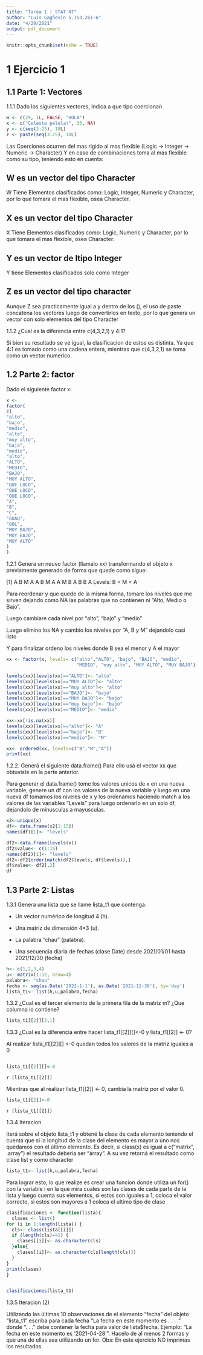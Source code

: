 ```yaml
---
title: "Tarea 1 | STAT NT"
author: "Luis Gagñevin 5.153.261-6"
date: "4/29/2021"
output: pdf_document
---
```



```r
knitr::opts_chunk$set(echo = TRUE)
```

# 1 Ejercicio 1

## 1.1 Parte 1: Vectores

1.1.1 Dado los siguientes vectores, indica a que tipo coercionan

```r
w <- c(29, 1L, FALSE, "HOLA")
x <- c("Celeste pelela!", 33, NA)
y <- c(seq(3:25), 10L)
z <- paste(seq(3:25), 10L)
```
Las Coerciones ocurren del mas rigido al mas flexible (Logic -> Integer -> Numeric -> Character)
Y en caso de combinaciones toma al mas flexible como su tipo, teniendo esto en cuenta:

## W es un vector del tipo Character
W Tiene Elementos clasificados como: Logic, Integer, Numeric y Character, por lo que tomara el mas flexible, osea Character.

## X es un vector del tipo Character
X Tiene Elementos clasificados como: Logic, Numeric y Character, por lo que tomara el mas flexible, osea Character.

## Y es un vector de ltipo Integer
Y tiene Elementos clasificados solo como Integer

## Z es un vector del tipo character
Aunque Z sea practicamente igual a y dentro de los (), el uso de paste concatena los vectores luego de convertirlos en texto, por lo que genera un vector con solo elementos del tipo Character


1.1.2 ¿Cual es la diferencia entre c(4,3,2,1) y 4:1?

Si bien su resultado se ve igual, la clasificacion de estos es distinta.
Ya que 4:1 es tomado como una cadena entera, mientras que c(4,3,2,1) se toma como un vector numerico.



## 1.2 Parte 2: factor

Dado el siguiente factor x: 
```r
x <-
factor(
c(
"alto",
"bajo",
"medio",
"alto",
"muy alto",
"bajo",
"medio",
"alto",
"ALTO",
"MEDIO",
"BAJO",
"MUY ALTO",
"QUE LOCO",
"QUE LOCO",
"QUE LOCO",
"A",
"B",
"C",
"GUAU",
"GOL",
"MUY BAJO",
"MUY BAJO",
"MUY ALTO"
)
)
```

1.2.1 Genera un neuvo factor (llamalo xx) transformando el objeto x previamente generado de forma que quede como sigue:

[1] A B M A A B M A A M B A B B A
Levels: B < M < A

Para reordenar y que quede de la misma forma, tomare los niveles que me sirven dejando como NA las palabras que no contienen ni "Alto, Medio o Bajo".

Luego cambiare cada nivel por "alto", "bajo" y "medio"

Luego elimino los NA y cambio los niveles por "A, B y M" dejandolo casi listo

Y para finalizar ordeno los niveles donde B sea el menor y A el mayor

```r

xx <- factor(x, levels= c("alto","ALTO", "bajo", "BAJO", "medio", 
                          "MEDIO", "muy alto", "MUY ALTO", "MUY BAJO"))

levels(xx)[levels(xx)=="ALTO"]<- "alto"
levels(xx)[levels(xx)=="MUY ALTO"]<- "alto"
levels(xx)[levels(xx)=="muy alto"]<- "alto"
levels(xx)[levels(xx)=="BAJO"]<- "bajo"
levels(xx)[levels(xx)=="MUY BAJO"]<- "bajo"
levels(xx)[levels(xx)=="muy bajo"]<- "bajo"
levels(xx)[levels(xx)=="MEDIO"]<- "medio"

xx<-xx[!is.na(xx)]
levels(xx)[levels(xx)=="alto"]<- "A"
levels(xx)[levels(xx)=="bajo"]<- "B"
levels(xx)[levels(xx)=="medio"]<- "M"

xx<- ordered(xx, levels=c("B","M","A"))
print(xx)

```


1.2.2. Generá el siguiente data.frame()
Para ello usá el vector xx que obtuviste en la parte anterior.


Para generar el data.frame() tome los valores unicos de x en una nueva variable, genere un df con los valores de la nueva variable y luego en una nueva df tomamos los niveles de x y los ordenamos haciendo match a los valores de las variables "Levels" para luego ordenarlo en un solo df, dejandolo de minusculas a mayusculas.

```r

x2<-unique(x)
df<- data.frame(x2[1:15])
names(df)[1]<- "levels"

df2<-data.frame(levels(x))
df2$value<- c(1:15)
names(df2)[1]<- "levels"
df2<-df2[order(match(df2$levels, df$levels)),]
df$value<- df2[,2]
df
```


## 1.3 Parte 2: Listas

1.3.1 Genera una lista que se llame lista_t1 que contenga:

- Un vector numérico de longitud 4 (h).

- Una matriz de dimensión 4*3 (u).

- La palabra “chau” (palabra).

- Una secuencia diaria de fechas (clase Date) desde 2021/01/01 hasta 2021/12/30 (fecha)

```r

h<- c(1,2,3,4)
u<- matrix(1:12, nrow=4)
palabra<- "chau"
fecha <- seq(as.Date('2021-1-1'), as.Date('2021-12-30'), by='day')
lista_t1<- list(h,u,palabra,fecha)

```

1.3.2 ¿Cual es el tercer elemento de la primera fila de la matriz m? ¿Que columna lo contiene?

```r
lista_t1[[2]][3,1]
```

1.3.3 ¿Cual es la diferencia entre hacer lista_t1[[2]][]<-0 y lista_t1[[2]] <- 0?

Al realizar lista_t1[[2]][] <-0 quedan todos los valores de la matriz iguales a 0
```r
```


```r
lista_t1[[2]][]<-0
```
`r (lista_t1[[2]])`

Mientras que al realizar lista_t1[[2]] <- 0, cambia la matriz por el valor 0.
```r
lista_t1[[2]]<-0
```
`r (lista_t1[[2]])`

1.3.4 Iteracion

Iterá sobre el objeto lista_t1 y obtené la clase de cada elemento teniendo el cuenta que si la longitud de
la clase del elemento es mayor a uno nos quedamos con el último elemento. Es decir, si class(x) es igual
a c("matrix", .array") el resultado debería ser “array”. A su vez retorná el resultado como clase list y
como character

```r
lista_t1<- list(h,u,palabra,fecha)
```

Para lograr esto, lo que realize es crear una funcion donde utiliza un for() con la variable i en la que mira cuales son las clases de cada parte de la lista y luego cuenta sus elementos, si estos son iguales a 1, coloca el valor correcto, si estos son mayores a 1 coloca el ultimo tipo de clase

```r
clasificaciones <- function(lista){
  clases <- list()
for (i in 1:length(lista)) {
  cls<- class(lista[[i]])
  if (length(cls)==1) {
    clases[[i]]<- as.character(cls)
  }else{
    clases[[i]]<- as.character(cls[length(cls)])
  }
}
print(clases)  
}


clasificaciones(lista_t1)
```

1.3.5 Iteracion (2)

Utilizando las últimas 10 observaciones de el elemento “fecha” del objeto “lista_t1” escriba para cada fecha
“La fecha en este momento es . . . .” donde “. . . ” debe contener la fecha para valor de lista$fecha. Ejemplo: “La
fecha en este momento es ‘2021-04-28’ ”. Hacelo de al menos 2 formas y que una de ellas sea utilizando un for.
Obs: En este ejercicio NO imprimas los resultados.


